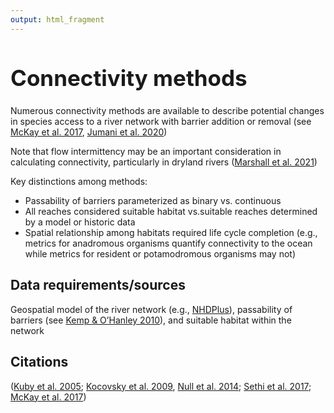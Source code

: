 ```yaml
---
output: html_fragment
---
```


<style type="text/css">
  h1{
  font-size: 2.5em;
}
</style>


# Connectivity methods

Numerous connectivity methods are available to describe potential changes in species access to a river network with barrier addition or removal (see [McKay et al. 2017](https://doi.org/10.1002/rra.3021){target="_blank"}, [Jumani et al. 2020](https://doi.org/10.1088/1748-9326/abcb37){target="_blank"})

Note that flow intermittency may be an important consideration in calculating connectivity, particularly in dryland rivers ([Marshall et al. 2021](https://doi.org/10.3389/fenvs.2021.671556){target="_blank"})

Key distinctions among methods:

* Passability of barriers parameterized as binary vs. continuous
* All reaches considered suitable habitat vs.suitable reaches determined by a model or historic data
* Spatial relationship among habitats required life cycle completion (e.g., metrics for anadromous organisms quantify connectivity to the ocean while metrics for resident or potamodromous organisms may not)


## Data requirements/sources
Geospatial model of the river network (e.g., [NHDPlus](https://www.usgs.gov/national-hydrography/nhdplus-high-resolution){target="_blank"}), passability of barriers (see [Kemp & O'Hanley 2010](https://doi.org/10.1111/j.1365-2400.2010.00751.x){target="_blank"}), and suitable habitat within the network

## Citations
([Kuby et al. 2005](https://doi.org/10.1016/j.advwatres.2004.12.015){target="_blank"}; [Kocovsky et al. 2009](https://doi.org/10.1002/rra.1094){target="_blank"}, [Null et al. 2014](http://dx.doi.org/10.1016/j.jenvman.2014.01.024){target="_blank"}; [Sethi et al. 2017](https://doi.org/10.1007/s10980-017-0571-2){target="_blank"}; [McKay et al. 2017](https://doi.org/10.1002/rra.3021){target="_blank"})